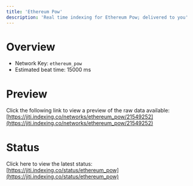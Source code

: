 ```yaml
---
title: 'Ethereum Pow'
description: 'Real time indexing for Ethereum Pow; delivered to you'
---
```


# Overview
- Network Key: `ethereum_pow`
- Estimated beat time: 15000 ms

# Preview
Click the following link to view a preview of the raw data available: [https://jiti.indexing.co/networks/ethereum_pow/21549252](https://jiti.indexing.co/networks/ethereum_pow/21549252)

# Status
Click here to view the latest status: [https://jiti.indexing.co/status/ethereum_pow](https://jiti.indexing.co/status/ethereum_pow)
